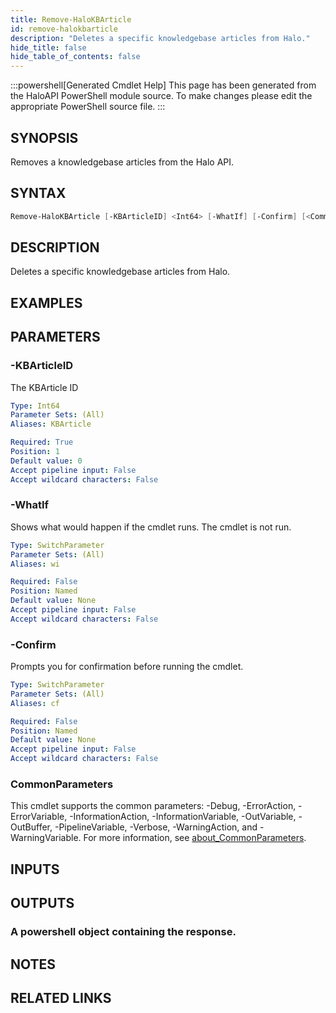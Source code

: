 ```yaml
---
title: Remove-HaloKBArticle
id: remove-halokbarticle
description: "Deletes a specific knowledgebase articles from Halo."
hide_title: false
hide_table_of_contents: false
---
```


:::powershell[Generated Cmdlet Help]
This page has been generated from the HaloAPI PowerShell module source. To make changes please edit the appropriate PowerShell source file.
:::

## SYNOPSIS

Removes a knowledgebase articles from the Halo API.

## SYNTAX

```powershell
Remove-HaloKBArticle [-KBArticleID] <Int64> [-WhatIf] [-Confirm] [<CommonParameters>]
```

## DESCRIPTION

Deletes a specific knowledgebase articles from Halo.

## EXAMPLES

## PARAMETERS

### -KBArticleID

The KBArticle ID

```yaml
Type: Int64
Parameter Sets: (All)
Aliases: KBArticle

Required: True
Position: 1
Default value: 0
Accept pipeline input: False
Accept wildcard characters: False
```

### -WhatIf

Shows what would happen if the cmdlet runs.
The cmdlet is not run.

```yaml
Type: SwitchParameter
Parameter Sets: (All)
Aliases: wi

Required: False
Position: Named
Default value: None
Accept pipeline input: False
Accept wildcard characters: False
```

### -Confirm

Prompts you for confirmation before running the cmdlet.

```yaml
Type: SwitchParameter
Parameter Sets: (All)
Aliases: cf

Required: False
Position: Named
Default value: None
Accept pipeline input: False
Accept wildcard characters: False
```

### CommonParameters

This cmdlet supports the common parameters: -Debug, -ErrorAction, -ErrorVariable, -InformationAction, -InformationVariable, -OutVariable, -OutBuffer, -PipelineVariable, -Verbose, -WarningAction, and -WarningVariable. For more information, see [about_CommonParameters](http://go.microsoft.com/fwlink/?LinkID=113216).

## INPUTS


## OUTPUTS

### A powershell object containing the response.

## NOTES

## RELATED LINKS
